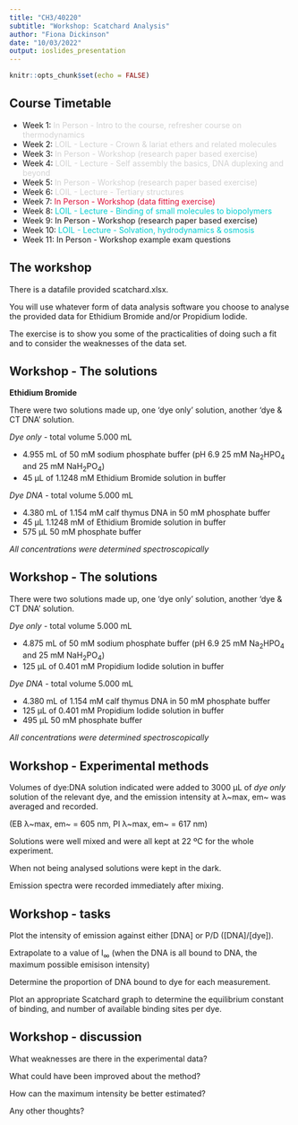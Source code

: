 ```yaml
---
title: "CH3/40220"
subtitle: "Workshop: Scatchard Analysis"
author: "Fiona Dickinson"
date: "10/03/2022"
output: ioslides_presentation
---
```


```r
knitr::opts_chunk$set(echo = FALSE)
```

## Course Timetable

- Week 1: <span style="color:lightgrey">In Person - Intro to the course, refresher course on thermodynamics</span>
- Week 2: <span style="color:lightgrey">LOIL - Lecture - Crown & lariat ethers and related molecules</span>
- Week 3: <span style="color:lightgrey">In Person - Workshop (research paper based exercise)</span>
- Week 4: <span style="color:lightgrey">LOIL - Lecture - Self assembly the basics, DNA duplexing and beyond</span>
- Week 5: <span style="color:lightgrey">In Person - Workshop (research paper based exercise) </span>
- Week 6: <span style="color:lightgrey">LOIL - Lecture - Tertiary structures</span>
- Week 7: <span style="color:crimson">In Person - Workshop (data fitting exercise)</span>
- Week 8: <span style="color:darkturquoise">LOIL - Lecture - Binding of small molecules to biopolymers</span>
- Week 9: In Person - Workshop (research paper based exercise)
- Week 10: <span style="color:darkturquoise">LOIL - Lecture - Solvation, hydrodynamics & osmosis</span>
- Week 11: In Person - Workshop example exam questions

## The workshop

There is a datafile provided scatchard.xlsx.

You will use whatever form of data analysis software you choose to analyse the provided data for Ethidium Bromide and/or Propidium Iodide.

The exercise is to show you some of the practicalities of doing such a fit and to consider the weaknesses of the data set.


## Workshop - The solutions

**Ethidium Bromide**

There were two solutions made up, one 'dye only' solution, another 'dye & CT DNA' solution.

*Dye only* - total volume 5.000 mL

- 4.955 mL of 50 mM sodium phosphate buffer (pH 6.9 25 mM Na~2~HPO~4~ and 25 mM NaH~2~PO~4~)
- 45 µL of 1.1248 mM Ethidium Bromide solution  in buffer

*Dye DNA* - total volume 5.000 mL

- 4.380 mL of 1.154 mM calf thymus DNA in 50 mM phosphate buffer
- 45 µL 1.1248 mM of Ethidium Bromide solution in buffer
- 575 µL 50 mM phosphate buffer

*All concentrations were determined spectroscopically*

## Workshop - The solutions

There were two solutions made up, one 'dye only' solution, another 'dye & CT DNA' solution.

*Dye only* - total volume 5.000 mL

- 4.875 mL of 50 mM sodium phosphate buffer (pH 6.9 25 mM Na~2~HPO~4~ and 25 mM NaH~2~PO~4~)
- 125 µL of 0.401 mM Propidium Iodide solution  in buffer

*Dye DNA* - total volume 5.000 mL

- 4.380 mL of 1.154 mM calf thymus DNA in 50 mM phosphate buffer
- 125 µL of 0.401 mM Propidium Iodide solution in buffer
- 495 µL 50 mM phosphate buffer

*All concentrations were determined spectroscopically*


## Workshop - Experimental methods

Volumes of dye:DNA solution indicated were added to 3000 µL of *dye only* solution of the relevant dye, and the emission intensity at λ~max, em~ was averaged and recorded.

(EB λ~max, em~ = 605 nm, PI λ~max, em~ = 617 nm)

Solutions were well mixed and were all kept at 22 ºC for the whole experiment.

When not being analysed solutions were kept in the dark.

Emission spectra were recorded immediately after mixing.

## Workshop - tasks

Plot the intensity of emission against either [DNA] or P/D ([DNA]/[dye]).

Extrapolate to a value of I~∞~ (when the DNA is all bound to DNA, the maximum possible emisison intensity)

Determine the proportion of DNA bound to dye for each measurement.

Plot an appropriate Scatchard graph to determine the equilibrium constant of binding, and number of available binding sites per dye.

## Workshop - discussion

What weaknesses are there in the experimental data?

What could have been improved about the method?

How can the maximum intensity be better estimated?

Any other thoughts?
